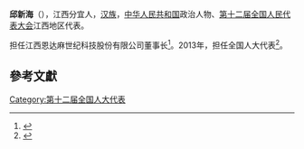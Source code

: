 '''邱新海'''（{{bd|1965年||}}），江西分宜人，[[汉族|汉族]]，[[中华人民共和国|中华人民共和国]]政治人物、[[第十二届全国人民代表大会|第十二届全国人民代表大会]]江西地区代表。

担任江西恩达麻世纪科技股份有限公司董事长<ref>{{cite news|title=“苎麻大王”邱新海把“中国草”种遍全世界|url=http://www.ttmn.com/news/details/735597|accessdate=2013-04-05|newspaper=中国纺织网|archive-date=2016-03-04|archive-url=https://web.archive.org/web/20160304113905/http://www.ttmn.com/news/details/735597|dead-url=no}}</ref>。2013年，担任全国人大代表<ref>{{cite news|title=全国人大代表信息-邱新海|url= http://210.82.31.1:8084/delegate/viewDelegate.action?dbid=121124|accessdate=2013-04-05|newspaper=全国人大网}}{{Dead link|date=2020年1月 |bot=InternetArchiveBot |fix-attempted=yes }}</ref>。

==參考文獻==
{{reflist}}
{{中国政治人物小作品}}

[[Category:第十二届全国人大代表|Category:第十二届全国人大代表]]